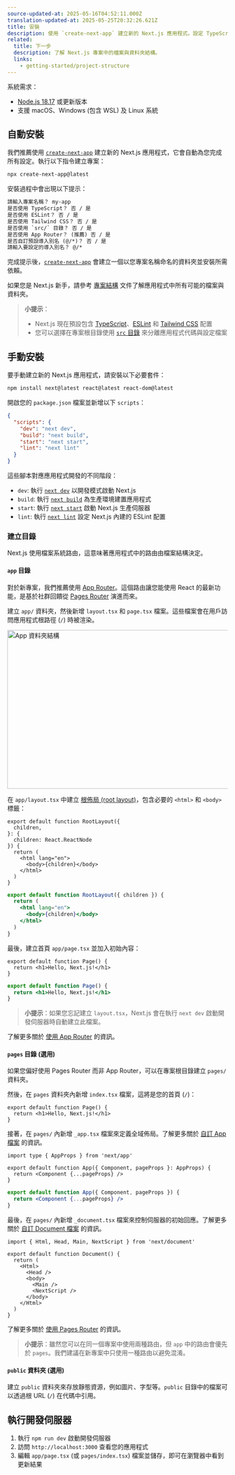 ```yaml
---
source-updated-at: 2025-05-16T04:52:11.000Z
translation-updated-at: 2025-05-25T20:32:26.621Z
title: 安裝
description: 使用 `create-next-app` 建立新的 Next.js 應用程式。設定 TypeScript、樣式並配置您的 `next.config.js` 檔案。
related:
  title: 下一步
  description: 了解 Next.js 專案中的檔案與資料夾結構。
  links:
    - getting-started/project-structure
---
```


系統需求：

- [Node.js 18.17](https://nodejs.org/) 或更新版本
- 支援 macOS、Windows (包含 WSL) 及 Linux 系統

## 自動安裝

我們推薦使用 [`create-next-app`](/docs/app/api-reference/cli/create-next-app) 建立新的 Next.js 應用程式，它會自動為您完成所有設定。執行以下指令建立專案：

```bash filename="終端機"
npx create-next-app@latest
```

安裝過程中會出現以下提示：

```txt filename="終端機"
請輸入專案名稱？ my-app
是否使用 TypeScript？ 否 / 是
是否使用 ESLint？ 否 / 是
是否使用 Tailwind CSS？ 否 / 是
是否使用 `src/` 目錄？ 否 / 是
是否使用 App Router？ (推薦) 否 / 是
是否自訂預設導入別名 (@/*)？ 否 / 是
請輸入要設定的導入別名？ @/*
```

完成提示後，[`create-next-app`](/docs/app/api-reference/cli/create-next-app) 會建立一個以您專案名稱命名的資料夾並安裝所需依賴。

如果您是 Next.js 新手，請參考 [專案結構](/docs/getting-started/project-structure) 文件了解應用程式中所有可能的檔案與資料夾。

> **小提示**：
>
> - Next.js 現在預設包含 [TypeScript](/docs/app/building-your-application/configuring/typescript)、[ESLint](/docs/app/building-your-application/configuring/eslint) 和 [Tailwind CSS](/docs/app/building-your-application/styling/tailwind-css) 配置
> - 您可以選擇在專案根目錄使用 [`src` 目錄](/docs/app/building-your-application/configuring/src-directory) 來分離應用程式代碼與設定檔案

## 手動安裝

要手動建立新的 Next.js 應用程式，請安裝以下必要套件：

```bash filename="終端機"
npm install next@latest react@latest react-dom@latest
```

開啟您的 `package.json` 檔案並新增以下 `scripts`：

```json filename="package.json"
{
  "scripts": {
    "dev": "next dev",
    "build": "next build",
    "start": "next start",
    "lint": "next lint"
  }
}
```

這些腳本對應應用程式開發的不同階段：

- `dev`: 執行 [`next dev`](/docs/app/api-reference/cli/next#next-dev-options) 以開發模式啟動 Next.js
- `build`: 執行 [`next build`](/docs/app/api-reference/cli/next#next-build-options) 為生產環境建置應用程式
- `start`: 執行 [`next start`](/docs/app/api-reference/cli/next#next-start-options) 啟動 Next.js 生產伺服器
- `lint`: 執行 [`next lint`](/docs/app/api-reference/cli/next#next-lint-options) 設定 Next.js 內建的 ESLint 配置

### 建立目錄

Next.js 使用檔案系統路由，這意味著應用程式中的路由由檔案結構決定。

#### `app` 目錄

對於新專案，我們推薦使用 [App Router](/docs/app)。這個路由讓您能使用 React 的最新功能，是基於社群回饋從 [Pages Router](/docs/pages) 演進而來。

建立 `app/` 資料夾，然後新增 `layout.tsx` 和 `page.tsx` 檔案。這些檔案會在用戶訪問應用程式根路徑 (`/`) 時被渲染。

<Image
  alt="App 資料夾結構"
  srcLight="/docs/light/app-getting-started.png"
  srcDark="/docs/dark/app-getting-started.png"
  width="1600"
  height="363"
/>

在 `app/layout.tsx` 中建立 [根佈局 (root layout)](/docs/app/building-your-application/routing/pages-and-layouts#root-layout-required)，包含必要的 `<html>` 和 `<body>` 標籤：

```tsx filename="app/layout.tsx" switcher
export default function RootLayout({
  children,
}: {
  children: React.ReactNode
}) {
  return (
    <html lang="en">
      <body>{children}</body>
    </html>
  )
}
```

```jsx filename="app/layout.js" switcher
export default function RootLayout({ children }) {
  return (
    <html lang="en">
      <body>{children}</body>
    </html>
  )
}
```

最後，建立首頁 `app/page.tsx` 並加入初始內容：

```tsx filename="app/page.tsx" switcher
export default function Page() {
  return <h1>Hello, Next.js!</h1>
}
```

```jsx filename="app/page.js" switcher
export default function Page() {
  return <h1>Hello, Next.js!</h1>
}
```

> **小提示**：如果您忘記建立 `layout.tsx`，Next.js 會在執行 `next dev` 啟動開發伺服器時自動建立此檔案。

了解更多關於 [使用 App Router](/docs/app/building-your-application/routing/defining-routes) 的資訊。

#### `pages` 目錄 (選用)

如果您偏好使用 Pages Router 而非 App Router，可以在專案根目錄建立 `pages/` 資料夾。

然後，在 `pages` 資料夾內新增 `index.tsx` 檔案，這將是您的首頁 (`/`)：

```tsx filename="pages/index.tsx" switcher
export default function Page() {
  return <h1>Hello, Next.js!</h1>
}
```

接著，在 `pages/` 內新增 `_app.tsx` 檔案來定義全域佈局。了解更多關於 [自訂 App 檔案](/docs/pages/building-your-application/routing/custom-app) 的資訊。

```tsx filename="pages/_app.tsx" switcher
import type { AppProps } from 'next/app'

export default function App({ Component, pageProps }: AppProps) {
  return <Component {...pageProps} />
}
```

```jsx filename="pages/_app.js" switcher
export default function App({ Component, pageProps }) {
  return <Component {...pageProps} />
}
```

最後，在 `pages/` 內新增 `_document.tsx` 檔案來控制伺服器的初始回應。了解更多關於 [自訂 Document 檔案](/docs/pages/building-your-application/routing/custom-document) 的資訊。

```tsx filename="pages/_document.tsx" switcher
import { Html, Head, Main, NextScript } from 'next/document'

export default function Document() {
  return (
    <Html>
      <Head />
      <body>
        <Main />
        <NextScript />
      </body>
    </Html>
  )
}
```

了解更多關於 [使用 Pages Router](/docs/pages/building-your-application/routing/pages-and-layouts) 的資訊。

> **小提示**：雖然您可以在同一個專案中使用兩種路由，但 `app` 中的路由會優先於 `pages`。我們建議在新專案中只使用一種路由以避免混淆。

#### `public` 資料夾 (選用)

建立 `public` 資料夾來存放靜態資源，例如圖片、字型等。`public` 目錄中的檔案可以透過根 URL (`/`) 在代碼中引用。

## 執行開發伺服器

1. 執行 `npm run dev` 啟動開發伺服器
2. 訪問 `http://localhost:3000` 查看您的應用程式
3. 編輯 `app/page.tsx` (或 `pages/index.tsx`) 檔案並儲存，即可在瀏覽器中看到更新結果